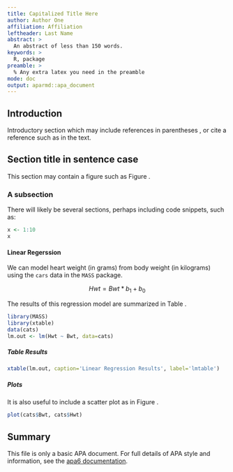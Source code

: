 ```yaml
---
title: Capitalized Title Here
author: Author One
affiliation: Affiliation
leftheader: Last Name
abstract: >
  An abstract of less than 150 words.
keywords: >
  R, package
preamble: >
  % Any extra latex you need in the preamble
mode: doc
output: aparmd::apa_document
---
```


## Introduction

Introductory section which may include references in parentheses
\parencite{R}, or cite a reference such as \textcite{R} in the text.

## Section title in sentence case

This section may contain a figure such as Figure \ref{figure:rlogo}.

\begin{figure}[htbp]
  \centering
  \includegraphics[width=1.5in]{Rlogo}
  \caption{The logo of R.}
  \label{figure:rlogo}
\end{figure}

### A subsection

There will likely be several sections, perhaps including code snippets, such as:

```r
x <- 1:10
x
```

#### Linear Regerssion

We can model heart weight (in grams) from body weight (in kilograms) using the `cars` data in the `MASS` package.

$$Hwt = Bwt * b_1 + b_0$$

The results of this regression model are summarized in Table \ref{lmtable}.

```r
library(MASS)
library(xtable)
data(cats)
lm.out <- lm(Hwt ~ Bwt, data=cats)
```

##### Table Results

```r
xtable(lm.out, caption='Linear Regression Results', label='lmtable')
```

##### Plots

It is also useful to include a scatter plot as in Figure \ref{figure:scatter}.

```r
plot(cats$Bwt, cats$Hwt)
```

## Summary

This file is only a basic APA document. For full details of APA style and information, see the [apa6 documentation](http://get-software.net/macros/latex/contrib/apa6/apa6.pdf).

